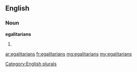==English==

===Noun===
'''egalitarians'''

# {{plural of|[[egalitarian]]}}

[[Category:English plurals]]

[[ar:egalitarians]]
[[fr:egalitarians]]
[[mg:egalitarians]]
[[my:egalitarians]]